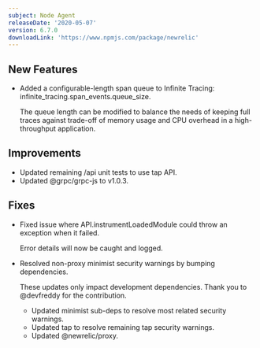 ```yaml
---
subject: Node Agent
releaseDate: '2020-05-07'
version: 6.7.0
downloadLink: 'https://www.npmjs.com/package/newrelic'
---
```


## New Features

* Added a configurable-length span queue to Infinite Tracing: infinite_tracing.span_events.queue_size.

  The queue length can be modified to balance the needs of keeping full traces against trade-off of memory usage and CPU overhead in a high-throughput application.

## Improvements

* Updated remaining /api unit tests to use tap API.
* Updated @grpc/grpc-js to v1.0.3.

## Fixes

* Fixed issue where API.instrumentLoadedModule could throw an exception when it failed.

  Error details will now be caught and logged.
* Resolved non-proxy minimist security warnings by bumping dependencies.

  These updates only impact development dependencies. Thank you to @devfreddy for the contribution.

  * Updated minimist sub-deps to resolve most related security warnings.
  * Updated tap to resolve remaining tap security warnings.
  * Updated @newrelic/proxy.
